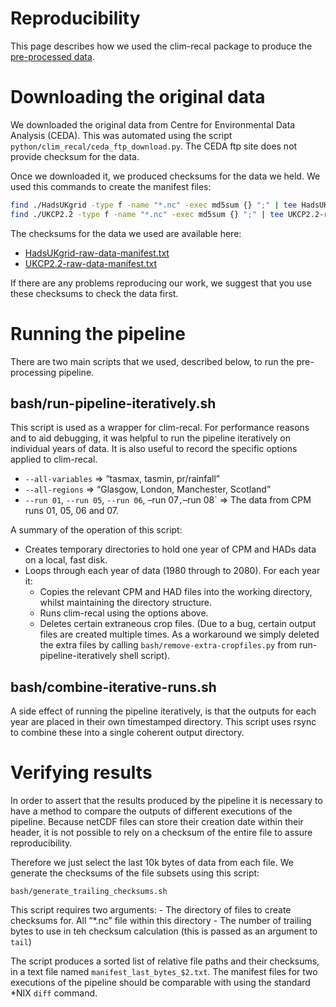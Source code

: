 # Reproducibility

This page describes how we used the clim-recal package to produce the [pre-processed data](download).

# Downloading the original data

We downloaded the original data from Centre for Environmental Data Analysis (CEDA). This was automated using the script `python/clim_recal/ceda_ftp_download.py`. The CEDA ftp site does not provide checksum for the data.

Once we downloaded it, we produced checksums for the data we held. We used this commands to create the manifest files:

```bash
find ./HadsUKgrid -type f -name "*.nc" -exec md5sum {} ";" | tee HadsUKgrid-raw-data-manifest.txt
find ./UKCP2.2 -type f -name "*.nc" -exec md5sum {} ";" | tee UKCP2.2-raw-data-manifest.txt
```

The checksums for the data we used are available here:

* [HadsUKgrid-raw-data-manifest.txt](docs/urls/HadsUKgrid-raw-data-manifest.txt)
* [UKCP2.2-raw-data-manifest.txt](urls/UKCP2.2-raw-data-manifest.txt)

If there are any problems reproducing our work, we suggest that you use these checksums to check the data first.


# Running the pipeline

There are two main scripts that we used, described below, to run the pre-processing pipeline.

## bash/run-pipeline-iteratively.sh

This script is used as a wrapper for clim-recal. For performance reasons and to aid debugging, it was helpful to run the pipeline iteratively on individual years of data. It is also useful to record the specific options applied to clim-recal.

* `--all-variables` => "tasmax, tasmin, pr/rainfall"
* `--all-regions` => "Glasgow, London, Manchester, Scotland"
* `--run 01`, `--run 05`, `--run 06`, --run 07`, `--run 08` => The data from CPM runs 01, 05, 06 and 07.

A summary of the operation of this script:

* Creates temporary directories to hold one year of CPM and HADs data on a local, fast disk.
* Loops through each year of data (1980 through to 2080). For each year it:
    * Copies the relevant CPM and HAD files into the working directory, whilst maintaining the directory structure.
    * Runs clim-recal using the options above.
    * Deletes certain extraneous crop files. (Due to a bug, certain output files are created multiple times. As a workaround we simply deleted the extra files by calling `bash/remove-extra-cropfiles.py` from run-pipeline-iteratively shell script).


## bash/combine-iterative-runs.sh

A side effect of running the pipeline iteratively, is that the outputs for each year are placed in their own timestamped directory. This script uses rsync to combine these into a single coherent output directory.

# Verifying results

In order to assert that the results produced by the pipeline it is necessary to have a method to compare the outputs of different executions of the pipeline. Because netCDF files can store their creation date within their header, it is not possible to rely on a checksum of the entire file to assure reproducibility.

Therefore we just select the last 10k bytes of data from each file. We generate the checksums of the file subsets using this script:

`bash/generate_trailing_checksums.sh`

This script requires two arguments:
- The directory of files to create checksums for. All "*.nc" file within this directory
- The number of trailing bytes to use in teh checksum calculation (this is passed as an argument to `tail`)

The script produces a sorted list of relative file paths and their checksums, in a text file named `manifest_last_bytes_$2.txt`. The manifest files for two executions of the pipeline should be comparable with using the standard *NIX `diff` command.
